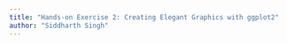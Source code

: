 ```yaml
---
title: "Hands-on Exercise 2: Creating Elegant Graphics with ggplot2"
author: "Siddharth Singh"
---
```

